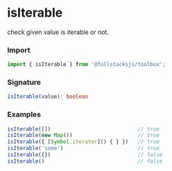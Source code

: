 # isIterable

check given value is iterable or not.

### Import
```typescript copy
import { isIterable } from '@fullstacksjs/toolbox';
```

### Signature
```typescript copy
isIterable(value): boolean
```

### Examples
```typescript copy
isIterable([])                            // true
isIterable(new Map())                     // true
isIterable({ [Symbol.iterator]() { } })   // true
isIterable('some')                        // true
isIterable({})                            // false
isIterable()                              // false
```
